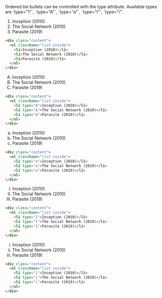 

<DemoCard title="Listas ordenadas">

<DemoCardDescription>
Ordered list bullets can be controlled with the type attribute. Available types are `type="1"`, `type="A"`, `type="a"`, `type="I"`, `type="i"`.
</DemoCardDescription>

<div>
	<div className="content">
		<ol className="list-inside">
			<li>Inception (2010)</li>
			<li>The Social Network (2010)</li>
			<li>Parasite (2019)</li>
		</ol>
	</div>
</div>


```html
<div class="content">
  <ol className="list-inside">
    <li>Inception (2010)</li>
    <li>The Social Network (2010)</li>
    <li>Parasite (2019)</li>
  </ol>
</div>
```

<div>
	<div className="content">
		<ol className="list-inside">
			<li type="A">Inception (2010)</li>
			<li type="A">The Social Network (2010)</li>
			<li type="A">Parasite (2019)</li>
		</ol>
	</div>
</div>


```html
<div class="content">
  <ol className="list-inside">
    <li type="A">Inception (2010)</li>
    <li type="A">The Social Network (2010)</li>
    <li type="A">Parasite (2019)</li>
  </ol>
</div>
```

<div>
	<div className="content">
		<ol className="list-inside">
			<li type="a">Inception (2010)</li>
			<li type="a">The Social Network (2010)</li>
			<li type="a">Parasite (2019)</li>
		</ol>
	</div>
</div>


```html
<div class="content">
  <ol className="list-inside">
    <li type="a">Inception (2010)</li>
    <li type="a">The Social Network (2010)</li>
    <li type="a">Parasite (2019)</li>
  </ol>
</div>
```

<div>
	<div className="content">
		<ol className="list-inside">
			<li type="I">Inception (2010)</li>
			<li type="I">The Social Network (2010)</li>
			<li type="I">Parasite (2019)</li>
		</ol>
	</div>
</div>


```html
<div class="content">
  <ol className="list-inside">
    <li type="I">Inception (2010)</li>
    <li type="I">The Social Network (2010)</li>
    <li type="I">Parasite (2019)</li>
  </ol>
</div>
```

<div>
	<div className="content">
		<ol className="list-inside">
			<li type="i">Inception (2010)</li>
			<li type="i">The Social Network (2010)</li>
			<li type="i">Parasite (2019)</li>
		</ol>
	</div>
</div>


```html
<div class="content">
  <ol className="list-inside">
    <li type="i">Inception (2010)</li>
    <li type="i">The Social Network (2010)</li>
    <li type="i">Parasite (2019)</li>
  </ol>
</div>
```
</DemoCard>